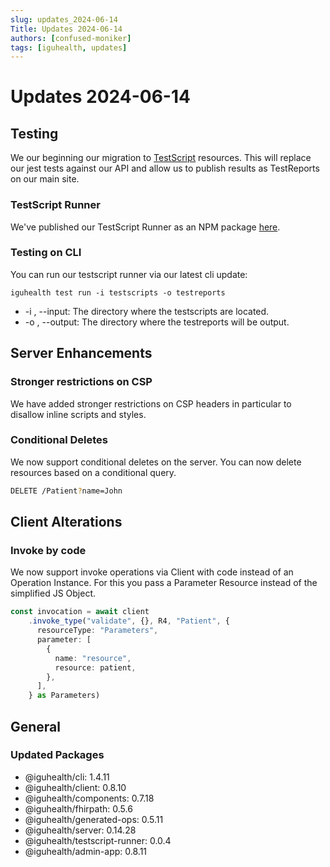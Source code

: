 ```yaml
---
slug: updates_2024-06-14
Title: Updates 2024-06-14
authors: [confused-moniker]
tags: [iguhealth, updates]
---
```


# Updates 2024-06-14

## Testing
We our beginning our migration to [TestScript](/documentation/Data_model/R4/TestScript) resources.
This will replace our jest tests against our API and allow us to publish results as TestReports on our main site.

### TestScript Runner
We've published our TestScript Runner as an NPM package [here](https://www.npmjs.com/package/@iguhealth/testscript-runner).

### Testing on CLI
You can run our testscript runner via our latest cli update:
```
iguhealth test run -i testscripts -o testreports
```
* -i , --input: The directory where the testscripts are located.
* -o , --output: The directory where the testreports will be output.

## Server Enhancements

### Stronger restrictions on CSP 
We have added stronger restrictions on CSP headers in particular to disallow inline scripts and styles.

### Conditional Deletes
We now support conditional deletes on the server. You can now delete resources based on a conditional query.
```bash
DELETE /Patient?name=John
```

## Client Alterations
### Invoke by code
We now support invoke operations via Client with code instead of an Operation Instance. For this you pass a Parameter Resource instead of the simplified JS Object.
```typescript
const invocation = await client
    .invoke_type("validate", {}, R4, "Patient", {
      resourceType: "Parameters",
      parameter: [
        {
          name: "resource",
          resource: patient,
        },
      ],
    } as Parameters)
```

## General

### Updated Packages
* @iguhealth/cli: 1.4.11
* @iguhealth/client: 0.8.10
* @iguhealth/components: 0.7.18
* @iguhealth/fhirpath: 0.5.6
* @iguhealth/generated-ops: 0.5.11
* @iguhealth/server: 0.14.28
* @iguhealth/testscript-runner: 0.0.4
* @iguhealth/admin-app: 0.8.11


